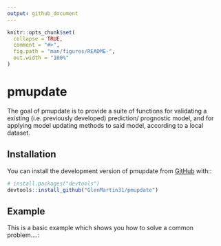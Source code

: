 ```yaml
---
output: github_document
---
```


<!-- README.md is generated from README.Rmd. Please edit that file -->

```r
knitr::opts_chunk$set(
  collapse = TRUE,
  comment = "#>",
  fig.path = "man/figures/README-",
  out.width = "100%"
)
```

# pmupdate

<!-- badges: start -->
<!-- badges: end -->

The goal of pmupdate is to provide a suite of functions for validating a existing (i.e. previously developed) prediction/ prognostic model, and for applying model updating methods to said model, according to a local dataset.

## Installation

You can install the development version of pmupdate from [GitHub](https://github.com/) with::
``` r
# install.packages("devtools")
devtools::install_github("GlenMartin31/pmupdate")
```
## Example

This is a basic example which shows you how to solve a common problem....:


